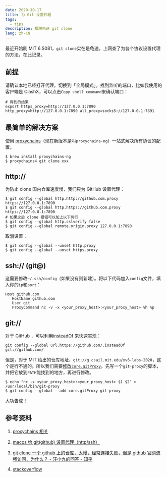 ```yaml
---
date: 2020-10-17
title: 为 Git 设置代理
tags:
  - tips
description: 摆脱龟速 git clone
lang: zh-CN
---
```


最近开始刷 MIT 6.S081，`git clone`实在是龟速，上网查了为各个协议设置代理的方法，在此记录。

## 前提

请确认本地已经打开代理，切换到「全局模式」。找到监听的端口，比如我使用的客户端是 ClashX，可以点击`Copy shell command`来确认端口：

```shell
# 得到的结果
export https_proxy=http://127.0.0.1:7890 http_proxy=http://127.0.0.1:7890 all_proxy=socks5://127.0.0.1:7891
```

## 最简单的解决方案

使用 [proxychains](https://github.com/rofl0r/proxychains-ng)（现在新版本是叫`proxychains-ng`）一站式解决所有协议的配置。

```shell
$ brew install proxychains-ng
$ proxychains4 git clone xxx
```

## http://

为防止 clone 国内仓库速度慢，我们只为 GitHub 设置代理：

```shell
$ git config --global http.http://github.com.proxy https://127.0.0.1:7890
$ git config --global http.https://github.com.proxy https://127.0.0.1:7890
# 如果之后 clone 报错可以加上以下两行
$ git config --global http.sslverify false
$ git config --global remote.origin.proxy 127.0.0.1:7890
```

取消设置：

```shell
$ git config --global --unset http.proxy
$ git config --global --unset https.proxy
```

## ssh:// (git@)

这需要修改`~/.ssh/config`（如果没有则新建）。将以下代码加入`config`文件，填入你的`ip`和`port`：

```shell
Host github.com
   HostName github.com
   User git
   ProxyCommand nc -v -x <your_proxy_host>:<your_proxy_host> %h %p
```

## git://

对于 GitHub ，可以利用[insteadOf](https://stackoverflow.com/a/12752300/9407207) 来快速实现：

```shell
git config --global url.https://github.com/.insteadOf git://github.com/
```

但是，对于 MIT 给出的仓库地址，`git://g.csail.mit.edu/xv6-labs-2020`，这个是行不通的。所以我们需要[修改`core.gitProxy`](https://stackoverflow.com/a/32512014/9407207)。先写一个`git-proxy`的脚本，并把它放到`PATH`能找到的地方，再进行修改。

```shell
$ echo "nc -x <your_proxy_host>:<your_proxy_host> $1 $2" > /usr/local/bin/git-proxy
$ git config --global --add core.gitProxy git-proxy
```

大功告成！

## 参考资料

1. [proxychains 相关](https://segmentfault.com/q/1010000000118837)

2. [macos 给 git(github) 设置代理（http/ssh）](https://gist.github.com/chuyik/02d0d37a49edc162546441092efae6a1)

3. [git clone 一个 github 上的仓库，太慢，经常连接失败，但是 github 官网流畅访问，为什么？ - 汪小九的回答 - 知乎](https://www.zhihu.com/question/27159393/answer/141047266)

4. [stackoverflow](https://stackoverflow.com/questions/5860888/git-through-proxy)

